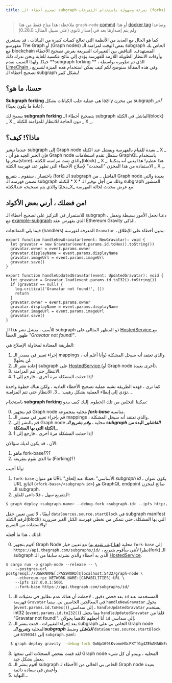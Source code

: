 ```yaml
---
title: تصحيح أخطاء الـ subgraph بسرعة وسهولة باستخدام التفرعات (forks)
---
```


> ملاحظة: هذا متاح فقط من هذا `graph-node` [commit](https://github.com/graphprotocol/graph-node/commit/f4e6992d7949b18f990045c8babdcd205a060ef6) أو هذا [docker tag](https://hub.docker.com/layers/graphprotocol/graph-node/f4e6992/images/sha256-51ad494a2ecc387bef2359d863b596ad5bd44436808964cf221e60365a7c00c8?context=explore) وصاعدا ولم يتم إصدارها بعد في إصدار ثانوي (على سبيل المثال: 0.26.0)

كما هو الحال مع العديد من الأنظمة التي تعالج كميات كبيرة من البيانات ، قد يستغرق مفهرسو The Graph أو (Graph nodes) بعض الوقت لمزامنة الـ subgraph الخاص بك مع blockchain المستهدف. التناقض بين التغييرات السريعة بغرض تصحيح الأخطاء وأوقات الانتظار الطويلة اللازمة للفهرسة يؤدي إلى نتائج عكسية للغاية ونحن ندرك ذلك جيدًا. ولهذا السبب نقدم **subgraph forking ** ، الذي تم تطويره بواسطة [ LimeChain ](https://limechain.tech/) ، وفي هذه المقالة سنوضح لكم كيف يمكن استخدام هذه الميزة لتسريع تصحيح أخطاء الـ subgraph بشكل كبير!

## حسنا، ما هو؟

**Subgraph forking** هي عملية جلب الكيانات بشكل lazily من مخزن subgraph _آخر_ (عادةً ما يكون بعيدًا).

يسمح لك **subgraph forking** بتصحيح أخطاء الـ subgraph الفاشل في الكتلة(block) _ X _ دون الحاجة للانتظار للمزامنة للكتلة _ X _.

## ماذا؟! كيف؟

عندما تنشر subgraph إلى Graph node بعيدة للقيام بالفهرسة ويفشل عند الكتلة _ X _ ، فإن الخبر الجيد هو أن Graph node ستظل تقدم استعلامات GraphQL باستخدام مخزنها(store)، والذي تمت مزامنته للكتلة(block) _ X _. هذا عظيم! هذا يعني أنه يمكننا الاستفادة من هذا المخزن "المحدث" لإصلاح الأخطاء التي تظهر عند فهرسة الكتلة _ X _.

باختصار ، سنقوم _ بتفريع (fork) الـ subgraph الفاشل _ من Graph node بعيدة والتي تضمن فهرسة الـ subgraph للكتلة * X * وذلك من أجل توفير الـ subgraph المنشور محليًا والذي يتم تصحيحه عندالكتلة_X_ مع عرض محدث لحالة الفهرسة.

## من فضلك ، أرني بعض الأكواد!

للاستمرار في التركيز على تصحيح أخطاء الـ subgraph ، دعنا نجعل الأمور بسيطة ونعمل مع [example-subgraph](https://github.com/graphprotocol/example-subgraph) الذي يفهرس عقد Ethereum Gravity الذكي.

فيما يلي المعالجات (handlers) المعرفة لفهرسة `Gravatar` ، بدون أخطاء على الإطلاق:

```tsx
export function handleNewGravatar(event: NewGravatar): void {
  let gravatar = new Gravatar(event.params.id.toHex().toString())
  gravatar.owner = event.params.owner
  gravatar.displayName = event.params.displayName
  gravatar.imageUrl = event.params.imageUrl
  gravatar.save()
}

export function handleUpdatedGravatar(event: UpdatedGravatar): void {
  let gravatar = Gravatar.load(event.params.id.toI32().toString())
  if (gravatar == null) {
    log.critical('Gravatar not found!', [])
    return
  }
  gravatar.owner = event.params.owner
  gravatar.displayName = event.params.displayName
  gravatar.imageUrl = event.params.imageUrl
  gravatar.save()
}
```

للأسف ، يفشل نشر هذا الـ subgraph ذو المظهر المثالي على [ HostedService ](https://thegraph.com/hosted-service/)مع ظهور الخطأ _"Gravatar not found!"_.

الطريقة المعتادة لمحاولة الإصلاح هي:

1. إجراء تغيير في مصدر الـ mappings ، والذي تعتقد أنه سيحل المشكلة (وأنا أعلم أنه لن يحلها).
2. إعادة نشر الـ subgraph على [ HostedService ](https://thegraph.com/hosted-service/) (أو Graph node أخرى بعيدة).
3. الانتظار حتى تتم المزامنة.
4. إذا حدثت المشكلة مرة أخرى ، فارجع إلى 1!

كما ترى ، فهده الطريقة تشبه عملية تصحيح الأخطاء العادية ، ولكن هناك خطوة واحدة تؤدي إلى إبطاء العملية بشكل رهيب: _ 3. الانتظار حتى تتم المزامنة. _

باستخدام **subgraph forking** يمكننا التخلص من تلك الخطوة. إليك كيف يبدو:

0. قم بتجهيز Graph node محلية بمجموعة **_fork-base_** مناسبة.
1. قم بإجراء تغيير في مصدر الـ mappings ، والذي تعتقد أنه سيحل المشكلة.
2. قم بالنشر إلى Graph node محلية ، **_وقم بتفريع الـ subgraph الفاشل_**و**_ البدء من الكتلة التي بها المشكلة_**.
3. إذا حدثت المشكلة مرة أخرى ، فارجع إلى 1!

الآن ، قد يكون لديك سؤالان:

1. ماهو fork-base؟؟؟
2. ما الذي نقوم بتفريعه (Forking)؟!

وأنا أجيب:

1. ` fork-base ` هو عنوان URL "الأساسي" ،فمثلا عند إلحاق _subgraph id_ ، يكون عنوان URL الناتج (`<fork-base>/<subgraph-id>`) هو GraphQL endpoint صالح لمخزن الـ subgraph.
2. الـتفريع سهل ، فلا داعي للقلق:

```bash
$ graph deploy <subgraph-name> --debug-fork <subgraph-id> --ipfs http://localhost:5001 --node http://localhost:8020
```

أيضًا ، لا تنس تعيين حقل ` dataSources.source.startBlock ` في subgraph manifest لرقم الكتلة(block) التي بها المشكلة، حتى تتمكن من تخطي فهرسة الكتل الغير ضرورية والاستفادة من التفريع!

لذلك ، هذا ما أفعله:

0. أقوم بتجهيز Graph Node محلية ([هنا كيف تقوم به](https://github.com/graphprotocol/graph-node#running-a-local-graph-node)) مع تعيين خيار `fork-base` إلى `https://api.thegraph.com/subgraphs/id/` ، نظرا لأنني سأقوم بتفريع(fork) الـ subgraph الذي به أخطاء والذي نشرته سابقا من الـ [HostedService](https://thegraph.com/hosted-service/).

```
$ cargo run -p graph-node --release -- \
    --postgres-url postgresql://USERNAME[:PASSWORD]@localhost:5432/graph-node \
    --ethereum-rpc NETWORK_NAME:[CAPABILITIES]:URL \
    --ipfs 127.0.0.1:5001
    --fork-base https://api.thegraph.com/subgraphs/id/
```

1. بعد فحص دقيق ، لاحظت أن هناك عدم تطابق في تمثيلات الـ ` id ` المستخدمة عند فهرسة ` Gravatar ` في المعالجين الخاصين بي. بينما ` handleNewGravatar ` يحول (`event.params.id.toHex()`) إلى سداسي ، `handleUpdatedGravatar` يستخدم int32 (`event.params.id.toI32()`) مما يجعل ` handleUpdatedGravatar ` قلقا من "Gravatar not found!". أنا أجعلهم كلاهما يحولان ` id ` إلى سداسي.
2. بعد إجراء التغييرات ، قمت بنشر الـ subgraph الخاص بي على Graph node المحلية **_وتفريع الـsubgraph الفاشل_** وضبط `dataSources.source.startBlock` إلى `6190343` في `subgraph.yaml`:

```bash
  $ graph deploy gravity --debug-fork QmNp169tKvomnH3cPXTfGg4ZEhAHA6kEq5oy1XDqAxqHmW --ipfs http://localhost:5001 --node http://localhost:8020
```

3. لقد قمت بفحص السجلات التي تنتجها Graph node المحلية ، ويبدو أن كل شيء يعمل بشكل جيد.
4. أقوم بنشر الـ subgraph الخاص بي الخالي من الأخطاء لـ Graph node بعيدة وأعيش في سعادة دائمة
5. النهاية...
